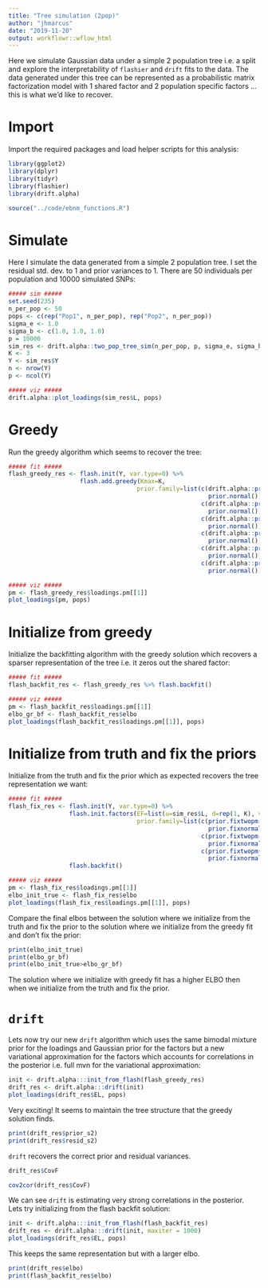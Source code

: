 ```yaml
---
title: "Tree simulation (2pop)"
author: "jhmarcus"
date: "2019-11-20"
output: workflowr::wflow_html
---
```


Here we simulate Gaussian data under a simple 2 population tree i.e. a split and explore the interpretability of `flashier` and `drift` fits to the data. The data generated under this tree can be represented as a probabilistic matrix factorization model with 1 shared factor and 2 population specific factors ... this is what we'd like to recover.

# Import

Import the required packages and load helper scripts for this analysis:

```r
library(ggplot2)
library(dplyr)
library(tidyr)
library(flashier)
library(drift.alpha)

source("../code/ebnm_functions.R")
```

# Simulate

Here I simulate the data generated from a simple 2 population tree. I set the residual std. dev. to 1 and prior variances to 1. There are 50 individuals per population and 10000 simulated SNPs:

```r
##### sim ##### 
set.seed(235)
n_per_pop <- 50
pops <- c(rep("Pop1", n_per_pop), rep("Pop2", n_per_pop))
sigma_e <- 1.0
sigma_b <- c(1.0, 1.0, 1.0)
p = 10000
sim_res <- drift.alpha::two_pop_tree_sim(n_per_pop, p, sigma_e, sigma_b)
K <- 3
Y <- sim_res$Y
n <- nrow(Y)
p <- ncol(Y)

##### viz ##### 
drift.alpha::plot_loadings(sim_res$L, pops)
```

# Greedy

Run the greedy algorithm which seems to recover the tree:

```r
##### fit ##### 
flash_greedy_res <- flash.init(Y, var.type=0) %>%
                    flash.add.greedy(Kmax=K,
                                    prior.family=list(c(drift.alpha::prior.bimodal(grid_size = 40), 
                                                        prior.normal()), 
                                                      c(drift.alpha::prior.bimodal(grid_size = 40), 
                                                        prior.normal()),
                                                      c(drift.alpha::prior.bimodal(grid_size = 40), 
                                                        prior.normal()),
                                                      c(drift.alpha::prior.bimodal(grid_size = 40), 
                                                        prior.normal()),
                                                      c(drift.alpha::prior.bimodal(grid_size = 40), 
                                                        prior.normal()),
                                                      c(drift.alpha::prior.bimodal(grid_size = 40), 
                                                        prior.normal())))

##### viz ##### 
pm <- flash_greedy_res$loadings.pm[[1]] 
plot_loadings(pm, pops)
```

# Initialize from greedy

Initialize the backfitting algorithm with the greedy solution which recovers a sparser representation of the tree i.e. it zeros out the shared factor:

```r
##### fit ##### 
flash_backfit_res <- flash_greedy_res %>% flash.backfit()

##### viz ##### 
pm <- flash_backfit_res$loadings.pm[[1]] 
elbo_gr_bf <- flash_backfit_res$elbo
plot_loadings(flash_backfit_res$loadings.pm[[1]], pops)
```

# Initialize from truth and fix the priors

Initialize from the truth and fix the prior which as expected recovers the tree representation we want:

```r
##### fit ##### 
flash_fix_res <- flash.init(Y, var.type=0) %>%
                 flash.init.factors(EF=list(u=sim_res$L, d=rep(1, K), v=sim_res$F), 
                                    prior.family=list(c(prior.fixtwopm(pi = c(0.0, 1.0)), 
                                                        prior.fixnormal()), 
                                                      c(prior.fixtwopm(pi = c(.5, .5)), 
                                                        prior.fixnormal()),
                                                      c(prior.fixtwopm(pi = c(.5, .5)), 
                                                        prior.fixnormal()))) %>%
                 flash.backfit()

##### viz ##### 
pm <- flash_fix_res$loadings.pm[[1]] 
elbo_init_true <- flash_fix_res$elbo
plot_loadings(flash_fix_res$loadings.pm[[1]], pops)
```

Compare the final elbos between the solution where we initialize from the truth and fix the prior to the solution where we initialize from the greedy fit and don't fix the prior:

```r
print(elbo_init_true)
print(elbo_gr_bf)
print(elbo_init_true>elbo_gr_bf)
```

The solution where we initialize with greedy fit has a higher ELBO then when we initialize from the truth and fix the prior.

# `drift`

Lets now try our new `drift` algorithm which uses the same bimodal mixture prior for the loadings and Gaussian prior for the factors but a new variational approximation for the factors which accounts for correlations in the posterior i.e. full mvn for the variational approximation:

```r
init <- drift.alpha:::init_from_flash(flash_greedy_res)
drift_res <- drift.alpha:::drift(init)
plot_loadings(drift_res$EL, pops)
```

Very exciting! It seems to maintain the tree structure that the greedy solution finds.

```r
print(drift_res$prior_s2)
print(drift_res$resid_s2)
```

`drift` recovers the correct prior and residual variances.

```r
drift_res$CovF
```

```r
cov2cor(drift_res$CovF)
```

We can see `drift` is estimating very strong correlations in the posterior. Lets try initializing from the flash backfit solution:

```r
init <- drift.alpha:::init_from_flash(flash_backfit_res)
drift_res <- drift.alpha:::drift(init, maxiter = 1000)
plot_loadings(drift_res$EL, pops)
```

This keeps the same representation but with a larger elbo.

```r
print(drift_res$elbo)
print(flash_backfit_res$elbo)
```